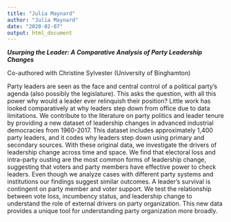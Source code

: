 ```yaml
---
title: "Julia Maynard"
author: "Julia Maynard"
date: "2020-02-07"
output: html_document
---
```


***Usurping the Leader: A Comparative Analysis of Party Leadership Changes***

Co-authored with Christine Sylvester (University of Binghamton)

Party leaders are seen as the face and central control of a political party’s agenda (also possibly the legislature). This asks the question, with all this power why would a leader ever relinquish their position? Little work has looked comparatively at why leaders step down from office due to data limitations. We contribute to the literature on party politics and leader tenure by providing a new dataset of leadership changes in advanced industrial democracies from 1960-2017. This dataset includes approximately 1,400 party leaders, and it codes why leaders step down using primary and secondary sources. With these original data, we investigate the drivers of leadership change across time and space. We find that electoral loss and intra-party ousting are the most common forms of leadership change, suggesting that voters and party members have effective power to check leaders. Even though we analyze cases with different party systems and institutions our findings suggest similar outcomes. A leader’s survival is contingent on party member and voter support. We test the relationship between vote loss, incumbency status, and leadership change to understand the role of external drivers on party organization. This new data provides a unique tool for understanding party organization more broadly.
